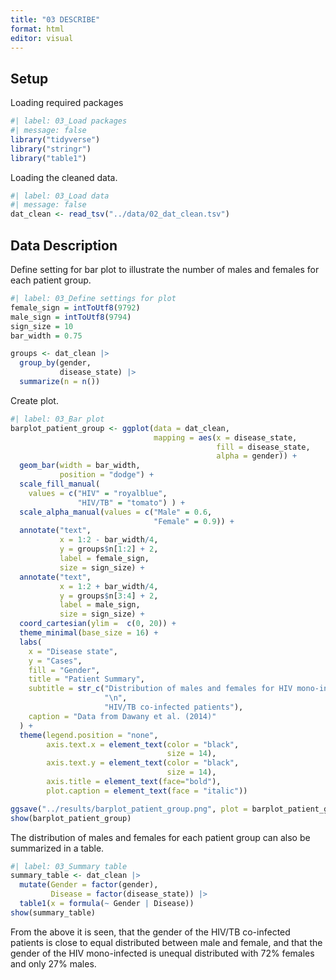 ```yaml
---
title: "03 DESCRIBE"
format: html
editor: visual
---
```


## Setup

Loading required packages

```r
#| label: 03_Load packages
#| message: false
library("tidyverse")
library("stringr")
library("table1")
```

Loading the cleaned data.

```r
#| label: 03_Load data
#| message: false
dat_clean <- read_tsv("../data/02_dat_clean.tsv")
```

## Data Description

Define setting for bar plot to illustrate the number of males and females for each patient group.

```r
#| label: 03_Define settings for plot
female_sign = intToUtf8(9792)
male_sign = intToUtf8(9794)
sign_size = 10
bar_width = 0.75

groups <- dat_clean |> 
  group_by(gender,
           disease_state) |> 
  summarize(n = n())
```

Create plot.

```r
#| label: 03_Bar plot
barplot_patient_group <- ggplot(data = dat_clean,
                                mapping = aes(x = disease_state,
                                              fill = disease_state,
                                              alpha = gender)) +
  geom_bar(width = bar_width,
           position = "dodge") +
  scale_fill_manual(
    values = c("HIV" = "royalblue", 
               "HIV/TB" = "tomato") ) +
  scale_alpha_manual(values = c("Male" = 0.6,
                                "Female" = 0.9)) +
  annotate("text", 
           x = 1:2 - bar_width/4, 
           y = groups$n[1:2] + 2, 
           label = female_sign, 
           size = sign_size) +
  annotate("text", 
           x = 1:2 + bar_width/4,
           y = groups$n[3:4] + 2, 
           label = male_sign, 
           size = sign_size) +
  coord_cartesian(ylim =  c(0, 20)) +
  theme_minimal(base_size = 16) + 
  labs(
    x = "Disease state",
    y = "Cases",
    fill = "Gender",
    title = "Patient Summary",
    subtitle = str_c("Distribution of males and females for HIV mono-infected and",
                     "\n",
                     "HIV/TB co-infected patients"),
    caption = "Data from Dawany et al. (2014)"
  ) +
  theme(legend.position = "none",
        axis.text.x = element_text(color = "black", 
                                   size = 14),
        axis.text.y = element_text(color = "black", 
                                   size = 14),
        axis.title = element_text(face="bold"),
        plot.caption = element_text(face = "italic"))

ggsave("../results/barplot_patient_group.png", plot = barplot_patient_group)
show(barplot_patient_group)
```

The distribution of males and females for each patient group can also be summarized in a table.

```r
#| label: 03_Summary table
summary_table <- dat_clean |>
  mutate(Gender = factor(gender),
         Disease = factor(disease_state)) |> 
  table1(x = formula(~ Gender | Disease))
show(summary_table)

```

From the above it is seen, that the gender of the HIV/TB co-infected patients is close to equal distributed between male and female, and that the gender of the HIV mono-infected is unequal distributed with 72% females and only 27% males.
